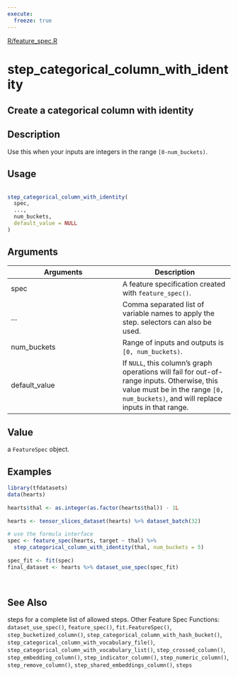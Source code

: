 ```yaml
---
execute:
  freeze: true
---
```


[R/feature_spec.R](https://github.com/rstudio/tfdatasets//blob/main/R/feature_spec.R#L1341) 

# step_categorical_column_with_identity

## Create a categorical column with identity

## Description
 Use this when your inputs are integers in the range `[0-num_buckets)`. 


## Usage
```r
 
step_categorical_column_with_identity( 
  spec, 
  ..., 
  num_buckets, 
  default_value = NULL 
) 
```

## Arguments
|Arguments|Description|
|---|---|
| spec | A feature specification created with `feature_spec()`. |
| ... | Comma separated list of variable names to apply the step. selectors can also be used. |
| num_buckets | Range of inputs and outputs is `[0, num_buckets)`. |
| default_value | If `NULL`, this column's graph operations will fail for out-of-range inputs. Otherwise, this value must be in the range `[0, num_buckets)`, and will replace inputs in that range. |



## Value
 a `FeatureSpec` object. 


## Examples
```r
 
library(tfdatasets) 
data(hearts) 
 
hearts$thal <- as.integer(as.factor(hearts$thal)) - 1L 
 
hearts <- tensor_slices_dataset(hearts) %>% dataset_batch(32) 
 
# use the formula interface 
spec <- feature_spec(hearts, target ~ thal) %>% 
  step_categorical_column_with_identity(thal, num_buckets = 5) 
 
spec_fit <- fit(spec) 
final_dataset <- hearts %>% dataset_use_spec(spec_fit) 
 
 
```

## See Also
 steps for a complete list of allowed steps.  Other Feature Spec Functions:  `dataset_use_spec()`, `feature_spec()`, `fit.FeatureSpec()`, `step_bucketized_column()`, `step_categorical_column_with_hash_bucket()`, `step_categorical_column_with_vocabulary_file()`, `step_categorical_column_with_vocabulary_list()`, `step_crossed_column()`, `step_embedding_column()`, `step_indicator_column()`, `step_numeric_column()`, `step_remove_column()`, `step_shared_embeddings_column()`, `steps` 

